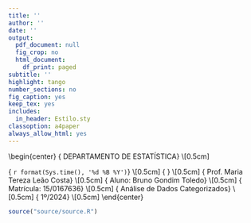 ```yaml
---
title: ''
author: ''
date: ''
output:
  pdf_document: null
  fig_crop: no
  html_document:
    df_print: paged
subtitle: ''
highlight: tango
number_sections: no
fig_caption: yes
keep_tex: yes
includes:
  in_header: Estilo.sty
classoption: a4paper
always_allow_html: yes
---
```


\begin{center}
{\Large
  DEPARTAMENTO DE ESTATÍSTICA} \\[0.5cm]
\begin{figure}[!t]
\centering
\includegraphics[width=9cm, keepaspectratio]{logo-UnB.eps}
\end{figure}
{\large
  `r format(Sys.time(), '%d %B %Y')`} \\[0.5cm]
{\LARGE
  \textbf{Lista 1}} \\[0.5cm]
{\Large
  Prof. Maria Tereza Leão Costa} \\[0.5cm]
{\Large
  Aluno: Bruno Gondim Toledo} \\[0.5cm]
{\Large
  Matrícula: 15/0167636} \\[0.5cm]
{\Large
  Análise de Dados Categorizados} \\[0.5cm]
{\Large
  1º/2024} \\[0.5cm]
\end{center}
\newpage

```r
source("source/source.R")
```



